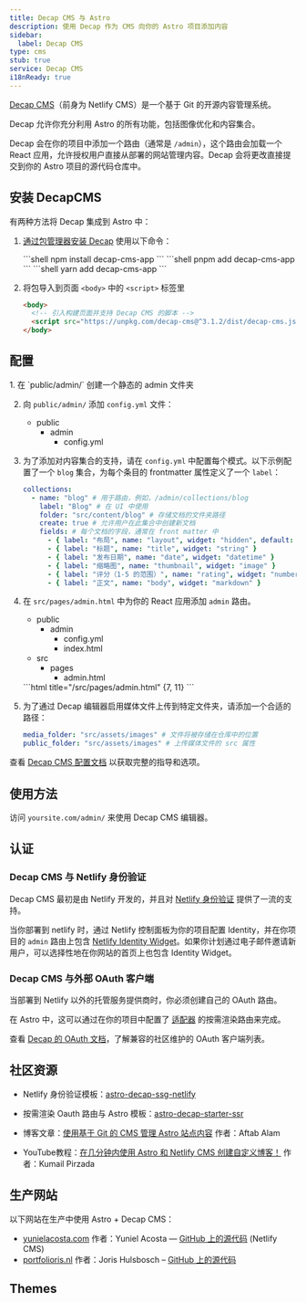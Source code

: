 ```yaml
---
title: Decap CMS 与 Astro
description: 使用 Decap 作为 CMS 向你的 Astro 项目添加内容
sidebar:
  label: Decap CMS
type: cms
stub: true
service: Decap CMS
i18nReady: true
---
```


[Decap CMS](https://www.decapcms.org/)（前身为 Netlify CMS）是一个基于 Git 的开源内容管理系统。

Decap 允许你充分利用 Astro 的所有功能，包括图像优化和内容集合。

Decap 会在你的项目中添加一个路由（通常是 `/admin`），这个路由会加载一个 React 应用，允许授权用户直接从部署的网站管理内容。Decap 会将更改直接提交到你的 Astro 项目的源代码仓库中。

## 安装 DecapCMS

有两种方法将 Decap 集成到 Astro 中：

1. [通过包管理器安装 Decap](https://decapcms.org/docs/install-decap-cms/#installing-with-npm) 使用以下命令：


    <PackageManagerTabs>
      <Fragment slot="npm">
      ```shell
      npm install decap-cms-app
      ```
      </Fragment>
      <Fragment slot="pnpm">
      ```shell
      pnpm add decap-cms-app
      ```
      </Fragment>
      <Fragment slot="yarn">
      ```shell
      yarn add decap-cms-app
      ```
      </Fragment>
    </PackageManagerTabs>


2. 将包导入到页面 `<body>` 中的 `<script>` 标签里

	```html title='/admin'
    <body>
      <!-- 引入构建页面并支持 Decap CMS 的脚本 -->
      <script src="https://unpkg.com/decap-cms@^3.1.2/dist/decap-cms.js"></script>
    </body>
	```


## 配置

<Steps>
1. 在 `public/admin/` 创建一个静态的 admin 文件夹

2. 向 `public/admin/` 添加 `config.yml` 文件：
    <FileTree>
      - public
        - admin
          - config.yml
    </FileTree>

3. 为了添加对内容集合的支持，请在 `config.yml` 中配置每个模式。以下示例配置了一个 `blog` 集合，为每个条目的 frontmatter 属性定义了一个 `label`：
    ```yml title="/public/admin/config.yml"
    collections:
      - name: "blog" # 用于路由，例如，/admin/collections/blog
        label: "Blog" # 在 UI 中使用
        folder: "src/content/blog" # 存储文档的文件夹路径
        create: true # 允许用户在此集合中创建新文档
        fields: # 每个文档的字段，通常在 front matter 中
          - { label: "布局", name: "layout", widget: "hidden", default: "blog" }
          - { label: "标题", name: "title", widget: "string" }
          - { label: "发布日期", name: "date", widget: "datetime" }
          - { label: "缩略图", name: "thumbnail", widget: "image" }
          - { label: "评分（1-5 的范围）", name: "rating", widget: "number" }
          - { label: "正文", name: "body", widget: "markdown" }
    ```

4. 在 `src/pages/admin.html` 中为你的 React 应用添加 `admin` 路由。
    <FileTree>
    - public
      - admin
         - config.yml
         - index.html
    - src
      - pages
        - admin.html
    </FileTree>
    ```html title="/src/pages/admin.html" {7, 11}
    <!doctype html>
    <html lang="en">
      <head>
        <meta charset="utf-8" />
        <meta name="viewport" content="width=device-width, initial-scale=1.0" />
        <meta name="robots" content="noindex" />
        <link href="/admin/config.yml" type="text/yaml" rel="cms-config-url" />
        <title>内容管理器</title>
      </head>
      <body>
        <script src="https://unpkg.com/decap-cms@^3.1.2/dist/decap-cms.js"></script>
      </body>
    </html>
    ```

5. 为了通过 Decap 编辑器启用媒体文件上传到特定文件夹，请添加一个合适的路径：
    ```yml title="/public/admin/config.yml"
    media_folder: "src/assets/images" # 文件将被存储在仓库中的位置
    public_folder: "src/assets/images" # 上传媒体文件的 src 属性
    ```
</Steps>

查看 [Decap CMS 配置文档](https://decapcms.org/docs/configure-decap-cms/) 以获取完整的指导和选项。

## 使用方法
访问 `yoursite.com/admin/` 来使用 Decap CMS 编辑器。

## 认证

### Decap CMS 与 Netlify 身份验证

Decap CMS 最初是由 Netlify 开发的，并且对 [Netlify 身份验证](https://docs.netlify.com/security/secure-access-to-sites/identity/) 提供了一流的支持。

当你部署到 netlify 时，通过 Netlify 控制面板为你的项目配置 Identity，并在你项目的 `admin` 路由上包含 [Netlify Identity Widget](https://github.com/netlify/netlify-identity-widget)。如果你计划通过电子邮件邀请新用户，可以选择性地在你网站的首页上也包含 Identity Widget。

### Decap CMS 与外部 OAuth 客户端

当部署到 Netlify 以外的托管服务提供商时，你必须创建自己的 OAuth 路由。

在 Astro 中，这可以通过在你的项目中配置了 [适配器](/zh-cn/guides/on-demand-rendering/) 的按需渲染路由来完成。

查看 [Decap 的 OAuth 文档](https://decapcms.org/docs/external-oauth-clients/)，了解兼容的社区维护的 OAuth 客户端列表。

## 社区资源 

- Netlify 身份验证模板：[astro-decap-ssg-netlify](https://github.com/OliverSpeir/astro-decap-ssg-netlify-identity)

- 按需渲染 Oauth 路由与 Astro 模板：[astro-decap-starter-ssr](https://github.com/OliverSpeir/astro-decap-starter-ssr)

- 博客文章：[使用基于 Git 的 CMS 管理 Astro 站点内容](https://aalam.vercel.app/blog/astro-and-git-cms-netlify) 作者：Aftab Alam

- YouTube教程：[在几分钟内使用 Astro 和 Netlify CMS 创建自定义博客！](https://www.youtube.com/watch?v=3yip2wSRX_4) 作者：Kumail Pirzada

## 生产网站

以下网站在生产中使用 Astro + Decap CMS：

- [yunielacosta.com](https://www.yunielacosta.com/) 作者：Yuniel Acosta — [GitHub 上的源代码](https://github.com/yacosta738/yacosta738.github.io) (Netlify CMS)
- [portfolioris.nl](https://www.portfolioris.nl/) 作者：Joris Hulsbosch – [GitHub 上的源代码](https://github.com/portfolioris/portfolioris.nl)

## Themes

<Grid >
  <Card title="Astros" href="https://astro.build/themes/details/astros" thumbnail="astros.png"/>
  <Card title="Enhanced Astro Starter" href="https://astro.build/themes/details/enhanced-astro-starter" thumbnail="enhanced-astro-starter.png"/>
  <Card title="Astro Decap CMS Starter" href="https://astro.build/themes/details/astro-decap-cms-starter" thumbnail="astro-decap-starter.png"/>
</Grid>
